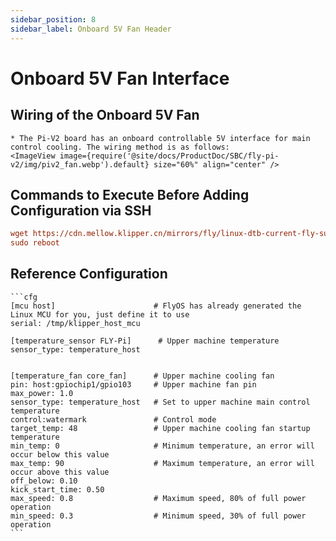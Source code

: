 ```yaml
---
sidebar_position: 8
sidebar_label: Onboard 5V Fan Header
---
```





# Onboard 5V Fan Interface

## Wiring of the Onboard 5V Fan
    * The Pi-V2 board has an onboard controllable 5V interface for main control cooling. The wiring method is as follows:
    <ImageView image={require('@site/docs/ProductDoc/SBC/fly-pi-v2/img/piv2_fan.webp').default} size="60%" align="center" />

## Commands to Execute Before Adding Configuration via SSH
```cfg
wget https://cdn.mellow.klipper.cn/mirrors/fly/linux-dtb-current-fly-sunxi64_3.3.5_arm64.deb && sudo dpkg -i linux-dtb-current-fly-sunxi64_3.3.5_arm64.deb
sudo reboot
```

## Reference Configuration

    ```cfg
    [mcu host]                      # FlyOS has already generated the Linux MCU for you, just define it to use           
    serial: /tmp/klipper_host_mcu 

    [temperature_sensor FLY-Pi]      # Upper machine temperature
    sensor_type: temperature_host


    [temperature_fan core_fan]      # Upper machine cooling fan
    pin: host:gpiochip1/gpio103     # Upper machine fan pin
    max_power: 1.0
    sensor_type: temperature_host   # Set to upper machine main control temperature
    control:watermark               # Control mode
    target_temp: 48                 # Upper machine cooling fan startup temperature
    min_temp: 0                     # Minimum temperature, an error will occur below this value
    max_temp: 90                    # Maximum temperature, an error will occur above this value
    off_below: 0.10
    kick_start_time: 0.50
    max_speed: 0.8                  # Maximum speed, 80% of full power operation
    min_speed: 0.3                  # Minimum speed, 30% of full power operation
    ```
